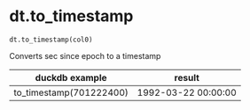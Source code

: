 # dt.to_timestamp { #duckops.dt.to_timestamp }

`dt.to_timestamp(col0)`

Converts sec since epoch to a timestamp

| duckdb example | result |
| -------------- | ------ |
| to_timestamp(701222400) | 1992-03-22 00:00:00 |
